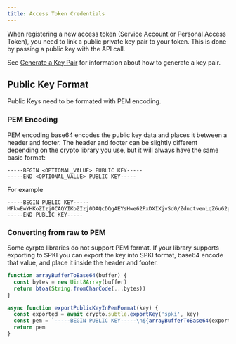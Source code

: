 ```yaml
---
title: Access Token Credentials
---
```


When registering a new access token (Service Account or Personal Access Token), you need to link a public private key pair to your token. This is done by passing a public key with the API call.

See [Generate a Key Pair](generate-a-key-pair) for information about how to generate a key pair.

## Public Key Format

Public Keys need to be formated with PEM encoding.

### PEM Encoding

PEM encoding base64 encodes the public key data and places it between a header and footer. The header and footer can be slightly different depending on the crypto library you use, but it will always have the same basic format:

```
-----BEGIN <OPTIONAL_VALUE> PUBLIC KEY-----
-----END <OPTIONAL_VALUE> PUBLIC KEY-----
```

For example

```
-----BEGIN PUBLIC KEY-----
MFkwEwYHKoZIzj0CAQYIKoZIzj0DAQcDQgAEYsHwe62PxDXIXjvSd0/ZdndtvenLqZ6u62pp2/SejCs4NuJ5fOCsUDzqFXxBNJpA9CkFnqASaKP9n4N3XgQ1mQ==
-----END PUBLIC KEY-----
```

### Converting from raw to PEM

Some cyrpto libraries do not support PEM format. If your library supports exporting to SPKI you can export the key into SPKI format, base64 encode that value, and place it inside the header and footer.

```javascript
function arrayBufferToBase64(buffer) {
  const bytes = new Uint8Array(buffer)
  return btoa(String.fromCharCode(...bytes))
}

async function exportPublicKeyInPemFormat(key) {
  const exported = await crypto.subtle.exportKey('spki', key)
  const pem = `-----BEGIN PUBLIC KEY-----\n${arrayBufferToBase64(exported)}\n-----END PUBLIC KEY-----`
  return pem
}
```

